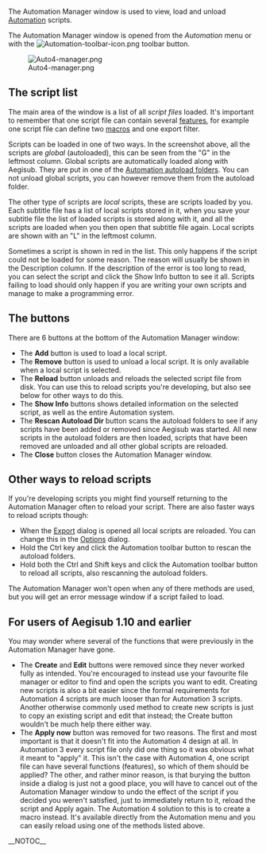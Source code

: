 The Automation Manager window is used to view, load and unload [[Automation]] scripts.

The Automation Manager window is opened from the ''Automation'' menu or with the [[Image:Automation-toolbar-icon.png]] toolbar button.

[[Image:Auto4-manager.png]]

== The script list ==

The main area of the window is a list of all ''script files'' loaded. It's important to remember that one script file can contain several [[Glossary:Automation script feature|features]], for example one script file can define two [[Glossary:Macro|macros]] and one export filter.

Scripts can be loaded in one of two ways. In the screenshot above, all the scripts are ''global'' (autoloaded), this can be seen from the "G" in the leftmost column. Global scripts are automatically loaded along with Aegisub. They are put in one of the [[Automation autoload folders]]. You can not unload global scripts, you can however remove them from the autoload folder.

The other type of scripts are ''local'' scripts, these are scripts loaded by you. Each subtitle file has a list of local scripts stored in it, when you save your subtitle file the list of loaded scripts is stored along with it, and all the scripts are loaded when you then open that subtitle file again. Local scripts are shown with an "L" in the leftmost column.

Sometimes a script is shown in red in the list. This only happens if the script could not be loaded for some reason. The reason will usually be shown in the Description column. If the description of the error is too long to read, you can select the script and click the Show Info button to see it all. Scripts failing to load should only happen if you are writing your own scripts and manage to make a programming error.

== The buttons ==

There are 6 buttons at the bottom of the Automation Manager window:

* The '''Add''' button is used to load a local script.
* The '''Remove''' button is used to unload a local script. It is only available when a local script is selected.
* The '''Reload''' button unloads and reloads the selected script file from disk. You can use this to reload scripts you're developing, but also see below for other ways to do this.
* The '''Show Info''' buttons shows detailed information on the selected script, as well as the entire Automation system.
* The '''Rescan Autoload Dir''' button scans the autoload folders to see if any scripts have been added or removed since Aegisub was started. All new scripts in the autoload folders are then loaded, scripts that have been removed are unloaded and all other global scripts are reloaded.
* The '''Close''' button closes the Automation Manager window.

== Other ways to reload scripts ==

If you're developing scripts you might find yourself returning to the Automation Manager often to reload your script. There are also faster ways to reload scripts though:

* When the [[Exporting subtitles|Export]] dialog is opened all local scripts are reloaded. You can change this in the [[Automation options|Options]] dialog.
* Hold the Ctrl key and click the Automation toolbar button to rescan the autoload folders.
* Hold both the Ctrl and Shift keys and click the Automation toolbar button to reload all scripts, also rescanning the autoload folders.

The Automation Manager won't open when any of there methods are used, but you will get an error message window if a script failed to load.

== For users of Aegisub 1.10 and earlier ==

You may wonder where several of the functions that were previously in the Automation Manager have gone.

* The '''Create''' and '''Edit''' buttons were removed since they never worked fully as intended. You're encouraged to instead use your favourite file manager or editor to find and open the scripts you want to edit. Creating new scripts is also a bit easier since the formal requirements for Automation 4 scripts are much looser than for Automation 3 scripts. Another otherwise commonly used method to create new scripts is just to copy an existing script and edit that instead; the Create button wouldn't be much help there either way.
* The '''Apply now''' button was removed for two reasons. The first and most important is that it doesn't fit into the Automation 4 design at all. In Automation 3 every script file only did one thing so it was obvious what it meant to "apply" it. This isn't the case with Automation 4, one script file can have several functions (features), so which of them should be applied? The other, and rather minor reason, is that burying the button inside a dialog is just not a good place, you will have to cancel out of the Automation Manager window to undo the effect of the script if you decided you weren't satisfied, just to immediately return to it, reload the script and Apply again. The Automation 4 solution to this is to create a macro instead. It's available directly from the Automation menu and you can easily reload using one of the methods listed above.

__NOTOC__